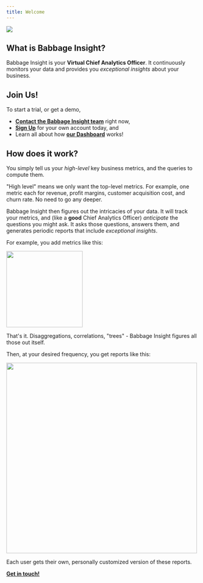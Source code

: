 ```yaml
---
title: Welcome
---
```


<img src="assets/babbage-insight.png"/>

## What is Babbage Insight?
Babbage Insight is your **Virtual Chief Analytics Officer**. It continuously
monitors your data and provides you *exceptional insights* about your business.

## Join Us!
To start a trial, or get a demo,
* [**Contact the Babbage Insight team**](mailto:team@babbageinsight.com) right now,
* [**Sign Up**](/auth/sign-up) for your own account today, and
* Learn all about how [**our Dashboard**](/dashboard) works!

## How does it work?
You simply tell us your *high-level* key business metrics, and the queries to
compute them.

"High level" means we only want the top-level metrics. For example, one metric
each for revenue, profit margins, customer acquisition cost, and churn rate. No need to go any deeper.

Babbage Insight then figures out the intricacies of your data. It will track
your metrics, and (like a **good** Chief Analytics Officer) *anticipate* the
questions you might ask. It asks those questions, answers them, and generates
periodic reports that include *exceptional insights*.

For example, you add metrics like this:

<img src ="assets/dashboard/add-metric-detail.png" height='200px'/>

That's it. Disaggregations, correlations, "trees" - Babbage Insight figures all
those out itself.

Then, at your desired frequency, you get reports like this:

<img src="assets/dashboard/my-report.png" height='500px' />


Each user gets their own, personally customized version of these reports.



[**Get in touch!**](mailto:team@babbageinsight.com)
